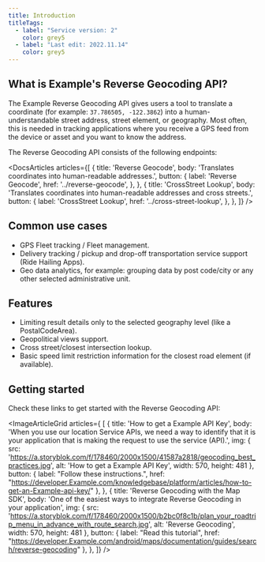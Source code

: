 ```yaml
---
title: Introduction
titleTags:
  - label: "Service version: 2"
    color: grey5
  - label: "Last edit: 2022.11.14"
    color: grey5
---
```


## What is Example's Reverse Geocoding API?

The Example Reverse Geocoding API gives users a tool to translate a coordinate (for example: `37.786505, -122.3862`) into a human-understandable street address, street element, or geography. Most often, this is needed in tracking applications where you receive a GPS feed from the device or asset and you want to know the address.

The Reverse Geocoding API consists of the following endpoints:

<DocsArticles
  articles={[
    {
      title: 'Reverse Geocode',
      body: 'Translates coordinates into human-readable addresses.',
      button: {
        label: 'Reverse Geocode',
        href: '../reverse-geocode',
      },
    },
    {
      title: 'CrossStreet Lookup',
      body: 'Translates coordinates into human-readable addresses and cross streets.',
      button: {
        label: 'CrossStreet Lookup',
        href: '../cross-street-lookup',
      },
    },
  ]}
/>

## Common use cases

- GPS Fleet tracking / Fleet management.
- Delivery tracking / pickup and drop-off transportation service support (Ride Hailing Apps).
- Geo data analytics, for example: grouping data by post code/city or any other selected administrative unit.

## Features

- Limiting result details only to the selected geography level (like a PostalCodeArea).
- Geopolitical views support.
- Cross street/closest intersection lookup.
- Basic speed limit restriction information for the closest road element (if available).

## Getting started  

Check these links to get started with the Reverse Geocoding API:

<ImageArticleGrid  articles={
[
  {
    title: 'How to get a Example API Key',
    body: 'When you use our location Service APIs, we need a way to identify that it is your application that is making the request to use the service (API).',
    img: {
      src: 'https://a.storyblok.com/f/178460/2000x1500/41587a2818/geocoding_best_practices.jpg',
      alt: 'How to get a Example API Key',
      width: 570,
      height: 481
    },
    button: {
        label: "Follow these instructions.",
        href: "https://developer.Example.com/knowledgebase/platform/articles/how-to-get-an-Example-api-key/"
    },
  },
  {
    title: 'Reverse Geocoding with the Map SDK',
    body: 'One of the easiest ways to integrate Reverse Geocoding in your application',
    img: {
      src: 'https://a.storyblok.com/f/178460/2000x1500/b2bc0f8c1b/plan_your_roadtrip_menu_in_advance_with_route_search.jpg',
      alt: 'Reverse Geocoding',
      width: 570,
      height: 481
    },
    button: {
      label: "Read this tutorial",
      href: "https://developer.Example.com/android/maps/documentation/guides/search/reverse-geocoding"
    },
  },
  ]} />   